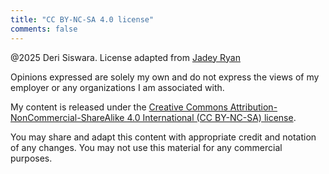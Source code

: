 ```yaml
---
title: "CC BY-NC-SA 4.0 license"
comments: false
---
```


@2025 Deri Siswara. License adapted from [Jadey Ryan](https://jadeyryan.com/license)

Opinions expressed are solely my own and do not express the views of my employer or any organizations I am associated with.

My content is released under the [Creative Commons Attribution-NonCommercial-ShareAlike 4.0 International (CC BY-NC-SA) license](https://creativecommons.org/licenses/by-nc-sa/4.0/).

You may share and adapt this content with appropriate credit and notation of any changes. You may not use this material for any commercial purposes.